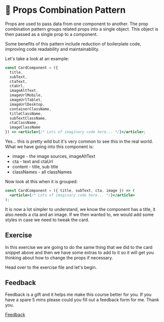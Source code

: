 
<Meta title="Lessons/🥉 Bronze/🧩 Props Combination Pattern/01-Lesson" />

# 🧩 Props Combination Pattern

Props are used to pass data from one component to another. The prop combination pattern groups related props into a single object. This object is then passed as a single prop to a component.

Some benefits of this pattern include reduction of boilerplate code, improving code readability and maintainability.

Let's take a look at an example:

```jsx
const CardComponent = ({
  title,
  subText,
  ctaText,
  ctaUrl,
  imageAltText,
  imageUrlMobile,
  imageUrlTablet,
  imageUrlDesktop,
  containerClassName,
  titleClassName,
  subTextClassName,
  ctaClassName,
  imageClassName
}) => <article>{/* Lots of imaginary code here... */}</article>;
```

Yes... this is pretty wild but it's very common to see this in the real world. What we have going into this component is:

- image - the image sources, imageAltText
- cta - text and ctaUrl
- content - title, sub title
- classNames - all classNames

Now look at this when it is grouped:

```jsx
const CardComponent = ({ title, subText, cta, image }) => (
  <article>{/* Lots of imaginary code here... */}</article>
);
```

It is now a lot simpler to understand, we know the component has a title, it also needs a cta and an image. If we then wanted to, we would add some styles in case we need to tweak the card.

## Exercise

In this exercise we are going to do the same thing that we did to the card snippet above and then we have some extras to add to it so it will get you thinking about how to change the props if necessary.

Head over to the exercise file and let's begin.

## Feedback

Feedback is a gift and it helps me make this course better for you. If you have a spare 5 mins please could you fill out a feedback form for me. Thank you.

[Feedback](https://github.com/code-mattclaffey/react-design-patterns/issues/new)
